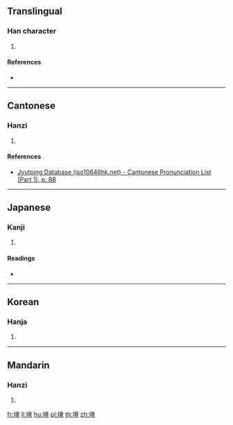 {{character info/new}}
==Translingual==

===Han character===
{{Han char|rn=32|rad=土|as=10|sn=13|four=44127|canj=GFCB|ids=⿰土脊}}

# {{defn|Han|sort=土10}}

====References====
* {{Han ref|kx=0234.280|dkj=05317|dj=0472.250|hdz=10469.160|uh=5849|ud=22601|bh=DCE7|bd=56551}}

----

==Cantonese==

===Hanzi===
{{yue-hanzi|jyut=[[zik6]]|y=jik6}}

# {{defn|lang=yue|sort=土10}}

====References====
* [http://www.iso10646hk.net/jp/document/download.jsp Jyutping Database (iso10646hk.net) - Cantonese Pronunciation List (Part 1), p. 88]

----

==Japanese==

===Kanji===
{{ja-kanji|grade=|rs=土10}}

# {{defn|lang=ja|sort=土10}}

====Readings====
* {{ja-readings|on=[[せき]] (seki), [[しゃく]] (shaku)|kun=[[やせつち]] (yasetsuchi)}}

----

==Korean==

===Hanja===
{{ko-hanja|hangeul=척|rv=cheok|mr=ch'ŏk}}

# {{defn|lang=ko|sort=土10}}

----

==Mandarin==

===Hanzi===
{{cmn-hanzi|pin=[[jí]] ([[ji2]]), [[sài]] ([[sai4]]), [[sè]] ([[se4]])|wg=chi<sup>2</sup>, sai<sup>4</sup>, se<sup>4</sup>}}

# {{defn|lang=cmn|sort=土10}}

[[fr:塉]]
[[li:塉]]
[[hu:塉]]
[[pl:塉]]
[[th:塉]]
[[zh:塉]]